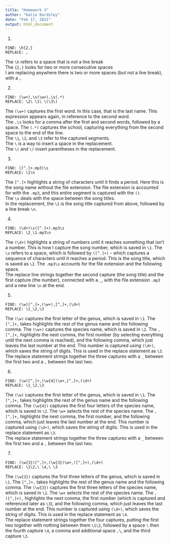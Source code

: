 ```yaml
---
title: "Homework 3"
author: "Katie Bardsley"
date: "Feb 17, 2021"
output: html_document
---
```




1.
```
FIND: \h{2,}
REPLACE: ,
```
The `\h` refers to a space that is not a line break  
The `{2,}` looks for two or more consecutive spaces  
I am replacing anywhere there is two or more spaces (but not a line break), with a `,`  

2.
```
FIND: (\w+),\s(\w+),\s(.*)
REPLACE: \2\ \1\ \(\3\)
```
The `(\w+)` captures the first word. In this case, that is the last name. This expression appears again, in reference to the second word.   
The `,\s` looks for a comma after the first and second words, followed by a space.
The `(.*)` captures the school, capturing everything from the second space to the end of the line.  
The `\1`, `\2`, and `\3` refer to the captured segments.   
The `\ ` is a way to insert a space in the replacement.  
The `\(` and `\)` insert parentheses in the replacement.  

3.
```
FIND: ([^.]+.mp3)\s
REPLACE: \1\n
```
The `[^.]+` highlights a string of characters until it finds a period. Here this is the song name without the file extension. The file extension is accounted for with the `.mp3`, and this entire segment is captured with the `()`.  
The `\s` deals with the space between the song titles.  
In the replacement, the `\1` is the song title captured from above, followed by a line break `\n`.

4.
```
FIND: (\d+)\s([^.]+).mp3\s
REPLACE: \2_\1.mp3\n
```
The `(\d+)` highlights a string of numbers until it reaches something that isn't a number. This is how I capture the song number, which is saved in `\1`.
The `\s` refers to a space, which is followed by `([^.]+)` - which captures a sequence of characters until it reaches a period. This is the song title, which is saved as `\2`. The `.mp3\s` accounts for the file extension and the following space.  
The replace line strings together the second capture (the song title) and the first capture (the number), connected with a `_`, with the file extension `.mp3` and a new line `\n` at the end.

5.
```
FIND: (\w)[^,]+,(\w+),[^,]+,(\d+)
REPLACE: \1_\2,\3
```
The `(\w)` captures the first letter of the genus, which is saved in `\1`. The `[^,]+,` takes highlights the rest of the genus name and the following comma. The `(\w+)` captures the species name, which is saved in `\2`. The `,[^,]+,` highlights the next comma, the first number (by selecting everything until the next comma is reached), and the following comma, which just leaves the last number at the end. This number is captured using `(\d+)`, which saves the string of digits. This is used in the replace statement as `\3`.  
The replace statement strings together the three captures with a `_` between the first two and a `,` between the last two.  

6.
```
FIND: (\w)[^,]+,(\w{4})\w+,[^,]+,(\d+)
REPLACE: \1_\2,\3
```
The `(\w)` captures the first letter of the genus, which is saved in `\1`. The `[^,]+,` takes highlights the rest of the genus name and the following comma. The `(\w{4})` captures the first four letters of the species name, which is saved in `\2`. The `\w+` selects the rest of the species name. The `,[^,]+,` highlights the next comma, the first number, and the following comma, which just leaves the last number at the end. This number is captured using `(\d+)`, which saves the string of digits. This is used in the replace statement as `\3`.  
The replace statement strings together the three captures with a `_` between the first two and a `,` between the last two.  

7.
```
FIND: (\w{3})[^,]+,(\w{3})\w+,([^,]+),(\d+)
REPLACE: \1\2,\ \4,\ \3
```
The `(\w{3})` captures the first three letters of the genus, which is saved in `\1`. The `[^,]+,` takes highlights the rest of the genus name and the following comma. The `(\w{3})` captures the first three letters of the species name, which is saved in `\2`. The `\w+` selects the rest of the species name. The `,([^,]+),` highlights the next comma, the first number (which is captured and referenced later as `\3`), and the following comma, which just leaves the last number at the end. This number is captured using `(\d+)`, which saves the string of digits. This is used in the replace statement as `\4`.  
The replace statement strings together the four captures, putting the first two together with nothing between them `\1\2`, followed by a space `\ ` then the fourth capture `\4`, a comma and additional space `,\ `, and the third capture `\3`.  